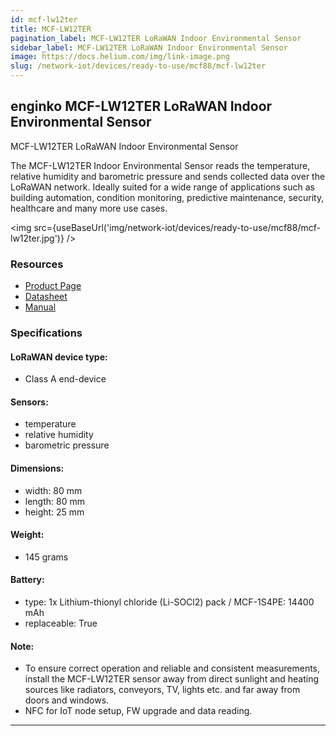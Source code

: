 ```yaml
---
id: mcf-lw12ter
title: MCF-LW12TER
pagination_label: MCF-LW12TER LoRaWAN Indoor Environmental Sensor
sidebar_label: MCF-LW12TER LoRaWAN Indoor Environmental Sensor
image: https://docs.helium.com/img/link-image.png
slug: /network-iot/devices/ready-to-use/mcf88/mcf-lw12ter
---
```



## enginko MCF-LW12TER LoRaWAN Indoor Environmental Sensor

MCF-LW12TER LoRaWAN Indoor Environmental Sensor

The MCF-LW12TER Indoor Environmental Sensor reads the temperature, relative humidity and barometric
pressure and sends collected data over the LoRaWAN network. Ideally suited for a wide range of
applications such as building automation, condition monitoring, predictive maintenance, security,
healthcare and many more use cases.

<img src={useBaseUrl('img/network-iot/devices/ready-to-use/mcf88/mcf-lw12ter.jpg')} />

### Resources

- [Product Page](https://enginko.com/en/solutions/indoor-environmental-sensor-mcf-lw12ter/)
- [Datasheet](https://enginko.com/wp-content/uploads/2020/09/MCF-LW12TER.pdf)
- [Manual](https://www.enginko.com/support/doku.php?id=manual_mcf-lw12ter)

### Specifications

#### LoRaWAN device type:

- Class A end-device

#### Sensors:

- temperature
- relative humidity
- barometric pressure

#### Dimensions:

- width: 80 mm
- length: 80 mm
- height: 25 mm

#### Weight:

- 145 grams

#### Battery:

- type: 1x Lithium-thionyl chloride (Li-SOCl2) pack / MCF-1S4PE: 14400 mAh
- replaceable: True

#### Note:

- To ensure correct operation and reliable and consistent measurements, install the MCF-LW12TER
  sensor away from direct sunlight and heating sources like radiators, conveyors, TV, lights etc.
  and far away from doors and windows.
- NFC for IoT node setup, FW upgrade and data reading.

---
